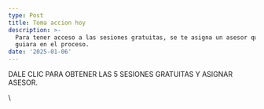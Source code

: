 ```yaml
---
type: Post
title: Toma accion hoy
description: >-
  Para tener acceso a las sesiones gratuitas, se te asigna un asesor que te
  guiara en el proceso.
date: '2025-01-06'
---
```

DALE CLIC PARA OBTENER LAS 5 SESIONES GRATUITAS Y ASIGNAR ASESOR.

<head>
    <meta charset="UTF-8">
    <meta name="viewport" content="width=device-width, initial-scale=1.0">
    <title>Redireccionando...</title>
    \<script>
        window\.onload = function() {
            // Lista de enlaces a los que puede ser redirigido
            var enlaces = \[
                "https\://hab.me/sU6RZ6m",
                "https\://hab.me/ccjva9U",
                "https\://hab.me/4BKFdLc",
                "https\://hab.me/q4nriaF",
                "https\://hab.me/xEy017w"
            ];

            // Seleccionar un enlace aleatorio
            var enlaceAleatorio = enlaces[Math.floor(Math.random() * enlaces.length)];

            // Redirigir al usuario
            window.location.href = enlaceAleatorio;
        };
    </script>

</head>
<body>
    <h2>Redireccionando...</h2>
    <p>Si no eres redirigido automáticamente, <a id="manualLink" href="#">haz clic aquí</a>.</p>
    \<script>
        // Enlace manual en caso de que el script no funcione
        document.getElementById('manualLink').href = enlaces\[Math.floor(Math.random() \* enlaces.length)];
    </script>
</body>

